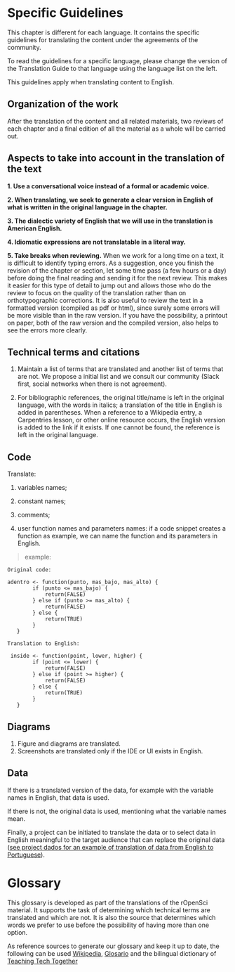 # Specific Guidelines

::: callout-note
This chapter is different for each language. It contains the specific guidelines for translating the content under the agreements of the community.

To read the guidelines for a specific language, please change the version of the Translation Guide to that language using the language list on the left.
:::

This guidelines apply when translating content to English.

## Organization of the work

After the translation of the content and all related materials, two reviews of each chapter and a final edition of all the material as a whole will be carried out.

## Aspects to take into account in the translation of the text

__1. Use a conversational voice instead of a formal or academic voice.__

__2. When translating, we seek to generate a clear version in English of what is written in the original language in the chapter.__ 

__3. The dialectic variety of English that we will use in the translation is American English.__

__4. Idiomatic expressions are not translatable in a literal way.__

__5. Take breaks when reviewing.__ When we work for a long time on a text, it is difficult to identify typing errors. As a suggestion, once you finish the revision of the chapter or section, let some time pass (a few hours or a day) before doing the final reading and sending it for the next review. This makes it easier for this type of detail to jump out and allows those who do the review to focus on the quality of the translation rather than on orthotypographic corrections. It is also useful to review the text in a formatted version (compiled as pdf or html), since surely some errors will be more visible than in the raw version. If you have the possibility, a printout on paper, both of the raw version and the compiled version, also helps to see the errors more clearly.

## Technical terms and citations

1.  Maintain a list of terms that are translated and another list of terms that are not.
    We propose a initial list and we consult our community (Slack first, social networks when there is not agreement).

2.  For bibliographic references,
    the original title/name is left in the original language, with the words in italics;
    a translation of the title in English is added in parentheses.
    When a reference to a Wikipedia entry, a Carpentries lesson, or other online resource occurs,
    the English version is added to the link if it exists.
    If one cannot be found, the reference is left in the original language.
    
## Code

Translate:

1. variables names;

2. constant names;

3. comments;

4. user function names and parameters names: if a code snippet creates a function as example, we can name the function and its parameters in English. 

> example:
    
    Original code:
    
    adentro <- function(punto, mas_bajo, mas_alto) {
            if (punto <= mas_bajo) {
                return(FALSE)
            } else if (punto >= mas_alto) {
                return(FALSE)
            } else {
                return(TRUE)
            }
       }  
        
    Translation to English:
    
     inside <- function(point, lower, higher) {
            if (point <= lower) {
                return(FALSE)
            } else if (point >= higher) {
                return(FALSE)
            } else {
                return(TRUE)
            }
       }

      
   
## Diagrams

1. Figure and diagrams are translated.
2. Screenshots are translated only if the IDE or UI exists in English.

## Data

If there is a translated version of the data, for example with the variable names in English, that data is used. 

If there is not, the original data is used, mentioning what the variable names mean.

Finally, a project can be initiated to translate the data or to select data in English meaningful to the target audience that can replace the original data ([see project dados for an example of translation of data from English to Portuguese](https://cienciadedatos.github.io/dados/)).

# Glossary {#glosario-en}

This glossary is developed as part of the translations of the rOpenSci material. It supports the task of determining which technical terms are translated and which are not.  It is also the source that determines which words we prefer to use before the possibility of having more than one option.

As reference sources to generate our glossary and keep it up to date, the following can be used [Wikipedia](https://es.wikipedia.org/), [Glosario](https://glosario.carpentries.org/) and the bilingual dictionary of [Teaching Tech Together](https://yabellini.shinyapps.io/T3Glossary/)
